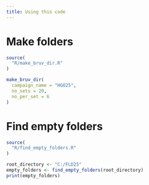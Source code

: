 ```yaml
---
title: Using this code
---
```


# Make folders

```r
source(
  "R/make_bruv_dir.R"
)
```

```r
make_bruv_dir(
  campaign_name = "HGO25",
  no_sets = 20, 
  no_per_set = 6
)
```

# Find empty folders

```r
source(
  "R/find_empty_folders.R"
)
```

```r
root_directory <- "C:/FLD25"
empty_folders <- find_empty_folders(root_directory)
print(empty_folders)
```
